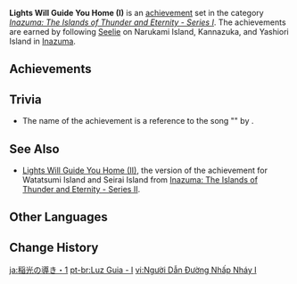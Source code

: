 {{Achievement Set Infobox
|primogems    = {{Achievement/Primogems|Lights Will Guide You Home (I)}}
|total        = {{Achievement/Total|Lights Will Guide You Home (I)}}
|category     = Inazuma: The Islands of Thunder and Eternity - Series I
}}
'''Lights Will Guide You Home (I)''' is an [[achievement]] set in the category ''[[Inazuma: The Islands of Thunder and Eternity - Series I]]''. The achievements are earned by following [[Seelie]] on Narukami Island, Kannazuka, and Yashiori Island in [[Inazuma]].

==Achievements==
{{Achievements by Category Table|Lights Will Guide You Home (I)}}
<!--
==Notes==
-->
==Trivia==
* The name of the achievement is a reference to the song "{{w|Fix You}}" by {{w|Coldplay}}.

==See Also==
*[[Lights Will Guide You Home (II)]], the version of the achievement for Watatsumi Island and Seirai Island from [[Inazuma: The Islands of Thunder and Eternity - Series II]].

==Other Languages==
{{Other Languages
|en      = Lights Will Guide You Home (I)
|zhs     = 烁光引路人・其一
|zhs_rm  = Shuòguāng Yǐnlùrén - Qí Yī
|zht     = 爍光引路人・其一
|zht_rm  = Shuòguāng Yǐnlùrén - Qí Yī
|zh_tl   = 
|ja      = 稲光の導き・1
|ja_rm   = Inabikari no Michibiki - Ichi
|ja_tl   = 
|ko      = 빛의 인도자・첫 번째
|ko_rm   = Bit-ui Indoja - Cheot Beonjjae
|ko_tl   = Guide of the Light - First
|es      = Guía del relámpago (I)
|es_tl   = Lightning Guide (I)
|fr      = {{MC|Guidé|Guidée}} par la lumière (1)
|fr_tl   = Guided by Light (1)
|ru      = Путеводный свет I
|ru_tl   = Guiding Light I
|th      = ผู้นำทางใต้แสงเป็นประกาย: ตอนที่ 1
|th_rm   = 
|th_tl   = 
|vi      = Người Dẫn Đường Nhấp Nháy I
|vi_tl   = The Blinking Guide I
|de      = Leitendes Licht I
|de_tl   = Conductive Light I
|de_note = This doubles as a pun, as {{de|leitend}} translates to both guiding and conductive.
|id      = Cahaya Akan Menuntunmu Kembali (I)
|id_tl   = Lights Will Guide You Back (I)
|pt      = Luz Guia - I
|pt_tl   = 
|tr      = Işıklar Seni Eve Götürecek (I)
|tr_tl   = The Lights Will Bring You Home (I)
|it      = Guida luminosa (I)
|it_tl   = 
}}

==Change History==
{{Change History|2.0}}
<!--
==References==
{{Reflist}}
-->

[[ja:稲光の導き・1]]
[[pt-br:Luz Guia - I]]
[[vi:Người Dẫn Đường Nhấp Nháy I]]